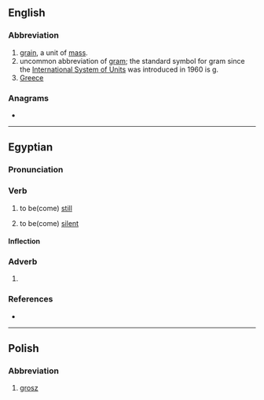 {{also|GR|Gr|.gr|gr.|Gr.}}
==English==

===Abbreviation===
{{rfc-header|Abbreviation}}
{{head|en|abbreviation}}

# [[grain]], a unit of [[mass]].
# uncommon abbreviation of [[gram]]; the standard symbol for gram since the [[International System of Units]] was introduced in 1960 is [[g]].
# [[Greece]]

===Anagrams===
* {{anagrams|en|a=gr|RG}}

----

==Egyptian==

===Pronunciation===
{{egy-IPA-E}}

===Verb===
{{egy-verb|2-lit|head=<hiero>g:r-A2</hiero>}}

# {{lb|egy|intransitive}} to be(come) [[still]]
# {{lb|egy|intransitive}} to be(come) [[silent]]

====Inflection====
{{egy-conj-2-lit|gr|grr|intr=1}}

===Adverb===
{{egy-adv|head=<hiero>g:r</hiero>}}

# {{abb|grw|t=also, furthermore, any more|lang=egy}}

===References===
* {{R:egy:Allen|241}}

----

==Polish==

===Abbreviation===
{{rfc-header|Abbreviation}}
{{head|pl|abbreviation}}

# [[grosz]]